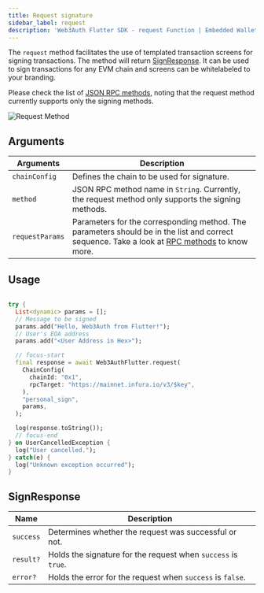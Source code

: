```yaml
---
title: Request signature
sidebar_label: request
description: 'Web3Auth Flutter SDK - request Function | Embedded Wallets'
---
```


The `request` method facilitates the use of templated transaction screens for signing transactions. The method will return [SignResponse](#signresponse). It can be used to sign transactions for any EVM chain and screens can be whitelabeled to your branding.

Please check the list of [JSON RPC methods](https://docs.metamask.io/wallet/reference/json-rpc-api/), noting that the request method currently supports only the signing methods.

![Request Method](/img/wallet-services/mobile-request-method.png)

## Arguments

| Arguments | Description |
| --- | --- |
| `chainConfig` | Defines the chain to be used for signature. |
| `method` | JSON RPC method name in `String`. Currently, the request method only supports the signing methods. |
| `requestParams` | Parameters for the corresponding method. The parameters should be in the list and correct sequence. Take a look at [RPC methods](https://docs.metamask.io/wallet/reference/json-rpc-api) to know more. |

## Usage

```dart title="Usage"

try {
  List<dynamic> params = [];
  // Message to be signed
  params.add("Hello, Web3Auth from Flutter!");
  // User's EOA address
  params.add("<User Address in Hex>");

  // focus-start
  final response = await Web3AuthFlutter.request(
    ChainConfig(
      chainId: "0x1",
      rpcTarget: "https://mainnet.infura.io/v3/$key",
    ),
    "personal_sign",
    params,
  );

  log(response.toString());
  // focus-end
} on UserCancelledException {
  log("User cancelled.");
} catch(e) {
  log("Unknown exception occurred");
}
```

## SignResponse

| Name      | Description                                                   |
| --------- | ------------------------------------------------------------- |
| `success` | Determines whether the request was successful or not.         |
| `result?` | Holds the signature for the request when `success` is `true`. |
| `error?`  | Holds the error for the request when `success` is `false`.    |
